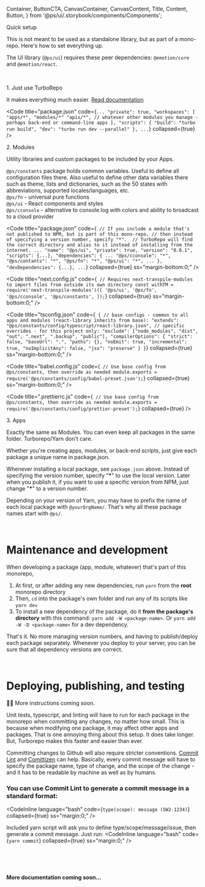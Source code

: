   Container,
  ButtonCTA,
  CanvasContainer,
  CanvasContent,
  Title,
  Content,
  Button,
} from '@ps/ui/.storybook/components/Components';

<Meta title="Get started/Setup/Mono repo" />

<ThemeProvider>
<Wrapper>

<Block as="h1" ss="padding-top:1rem;">Quick setup</Block>

This is not meant to be used as a standalone library, but as part of a mono-repo. Here's how to set everything up.  

The UI library (`@ps/ui`) requires these peer dependencies: `@emotion/core` and `@emotion/react`. 

<br />

<Block as="h2" textgradient="accent">1. Just use TurboRepo</Block>

It makes everything much easier. [Read documentation](https://turbo.build/repo/docs/getting-started/add-to-project)    

<Code title="package.json" code={`...
"private": true,
"workspaces": [
  "apps/*",
  "modules/*"
  "apis/*", // whatever other modules you manage - perhaps back-end or command-line apps
],
"scripts": {
  "build": "turbo run build",
  "dev": "turbo run dev --parallel"
},
...`} collapsed={true} />


<Block as="h2" textgradient="accent">2. Modules</Block>

Utility libraries and custom packages to be included by your Apps.  

`@ps/constants` package holds common variables. Useful to define all configuration files there.
Also useful to define other data variables there such as theme, lists and dictionaries, 
such as the 50 states with abbreviations, supported locales/languages, etc.  
`@ps/fn` - universal pure functions  
`@ps/ui` - React components and styles  
`@ps/cconsole` - alternative to console.log with <Inline as="b" textgradient="rainbow">colors</Inline> and ability to broadcast to a cloud provider  

<Code title="package.json" code={`
// If you include a module that's not published to NPM, but is part of this mono-repo,
// then instead of specifying a version number, specify "*". 
// TurboRepo will find the correct directory and alias to it instead of installing from the internet.
...
"name": "@ps/ui",
"private": true,
"version": "0.0.1",
"scripts": {...},
"dependencies": {
  ...
  "@ps/cconsole": "*",
  "@ps/contants": "*",
  "@ps/fn": "*",
  "@ps/ui": "*",
  ...
},
"devDependencies": {...},
...`} collapsed={true} ss="margin-bottom:0;" />

<Code title="next.config.js" code={`
// Requires next-transpile-modules to import files from outside its own directory
const withTM = require('next-transpile-modules')([
  '@ps/ui',
  '@ps/fn',
  '@ps/cconsole',
  '@ps/constants',
]);`} collapsed={true} ss="margin-bottom:0;" />

<Code title="tsconfig.json" code={`
{
  // base configs - common to all apps and modules (react-library inherits from base):
  "extends": "@ps/constants/config/typescript/react-library.json",
  // specific overrides - for this project only:
  "exclude": ["node_modules", "dist", "out", ".next", ".backup", "public"],
  "compilerOptions": {
    "strict": false,
    "baseUrl": ".",
    "paths": {},
    "noEmit": true,
    "incremental": true,
    "noImplicitAny": false,
    "jsx": "preserve"
  }
}`} collapsed={true} ss="margin-bottom:0;" />

<Code title="babel.config.js" code={`
// Use base config from @ps/constants, then override as needed
module.exports = require('@ps/constants/config/babel-preset.json');`} collapsed={true} ss="margin-bottom:0;" />

<Code title=".prettierrc.js" code={`
// Use base config from @ps/constants, then override as needed
module.exports = require('@ps/constants/config/prettier-preset');`} collapsed={true} />

<Block as="h2" textgradient="accent">3. Apps</Block>

Exactly the same as Modules. You can even keep all packages in the same folder. Turborepo/Yarn don't care.   

Whether you're creating apps, modules, or back-end scripts, just give each package a unique name in package.json.  

Whenever installing a local package, see `package.json` above. Instead of specifying the version number, specify "**\***" to use the local version. Later when you publish it, if you want to use a specific version from NPM, just change "**\***" to a version number.

Depending on your version of Yarn, you may have to prefix the name of each local package with `@yourOrgName/`. That's why all these package names start with `@ps/`.

<br />

# Maintenance and development

When developing a package (app, module, whatever) that's part of this monorepo, 

1. At first, or after adding any new dependencies, run `yarn` from the **root** monorepo directory
2. Then, `cd` into the package's own folder and run any of its scripts like `yarn dev`
3. To install a new dependency of the package, do it **from the package's directory** with this command: `yarn add -W <package-name>`. Or `yarn add -W -D <package-name>` for a dev dependency.   

That's it. No more managing version numbers, and having to publish/deploy each package separately. Whenever you deploy to your server, you can be sure that all dependency versions are correct.

<br />

# Deploying, publishing, and testing 

👨‍💻 More instructions coming soon.

Unit tests, typescript, and linting will have to run for each package in the monorepo when committing any changes, no matter how small. This is because when modifying one package, it may affect other apps and packages. That is one annoying thing about this setup. It does take longer. But, Turborepo makes this faster and easier than ever.  

Committing changes to Github will also require stricter conventions. [Commit Lint](https://commitlint.js.org/#/) and [Comittizen](http://commitizen.github.io/cz-cli/) can help. Basically, every commit message will have to specify the package name, type of change, and the scope of the change - and it has to be readable by machine as well as by humans.
  
### You can use Commit Lint to generate a commit message in a standard format:
<CodeInline language="bash" code={`type(scope): message (SW2-1234)`} collapsed={true} ss="margin:0;" />  

Included yarn script will ask you to define type/scope/message/issue, then generate a commit message. Just run:
<CodeInline language="bash" code={`yarn commit`} collapsed={true} ss="margin:0;" />

<br />
<br />
<br />

**More documentation coming soon...**


</Wrapper>
</ThemeProvider>
